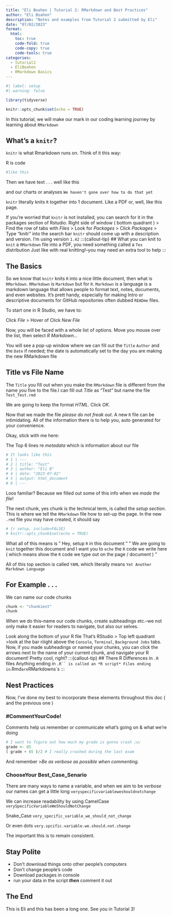 ```yaml
---
title: "Eli Boahen | Tutorial 2: RMarkdown and Best Practices"
author: "Eli Boahen"
description: "Notes and examples from Tutorial 2 submitted by Eli"
date: "07/02/2023"
format:
  html:
    toc: true
    code-fold: true
    code-copy: true
    code-tools: true
categories:
  - tutorial2
  - EliBoahen
  - RMarkdown Basics
---
```


```r
#| label: setup
#| warning: false

library(tidyverse)

knitr::opts_chunk$set(echo = TRUE)
```
In this tutorial, we will make our mark in our coding learning journey by learning about `RMarkdown`


## What's a `knitr`?

`knitr` is what Rmarkdown runs on. Think of it this way:

R is code 
```r
#like this
```

Then we have text . . . well like this

and our charts or analyses `We haven't gone over how to do that yet`

`knitr` literally knits `R` together into 1 document.
Like a PDF or, well, like this page.

If you're worried that `knitr` is not installed, you can search for it in the packages section of Rstudio.
Right side of window ( bottom quadrant ) > Find the row of tabs with *Files* > Look for *Packages* > Click *Packages* > Type "knitr" into the search bar
`knitr` should come up with a description and version. I'm using version `1.42`
:::{callout-tip}
## What you can knit
to `knit` a `RMarkdown` file into a PDF, you need something called a `Tex` distribution
Just like with real knitting!--you may need an extra tool to help
:::

## The Basics
So we know that `knitr` knits `R` into a nice little document, then what is `RMarkdown`. `RMarkdown` is `Markdown` but for `R`. `Markdown` is a language is a markdown language that allows people to format text, notes, documents, and even websites. It's prett handy, especially for making Intro or descriptive documents for GitHub repositories often dubbed `READme` files.

To start one in R Studio, we have to:

 Click *File* > Hover of Click *New File*
 
 Now, you will be faced with a whole list of options. Move you mouse over the list, then select *R Markdown...*

You will see a pop-up window where we can fill out the `Title` `Author` and the `Date` if needed; the date is automatically set to the day you are making the new RMarkdown file

:::{.callout-warning}
## Title vs File Name
The `Title` you fill out when you make the `RMarkdown` file is different from the name you five to the file.I can fill out *Title* as "Test" but name the file `Test_Test.rmd`
:::

We are going to keep the format *HTML*. Click *OK*.

Now that we made the file *please do not freak out*. A new `R` file can be intimidating. All of the information there is to help you, auto generated for your convenience.

Okay, stick with me here:

The Top 6 lines re *metadata* which is information about our file
```r
# It looks like this
# 1 | ---
# 2 | title: "Test"
# 3 | author: "Eli B"
# 4 | date: "2023-07-02"
# 5 | output: html_document
# 6 | ---
```

Loos familiar? Because we filled out some of this info when we *made the file*!

The next chunk, yes chunk is the technical term, is called the *setup section*. This is where we tell the `RMarkdown` file how to set-up the page. In the new `.rmd` file you may have created,  it should say
```r
# {r setup, include=FALSE}
# knitr::opts_chunk$set(echo = TRUE)
```

What all of this means is
" Hey, setup `R` in this document "
" We are going to `knit` together this document and I want you to `echo` the `R` code we write here ( which means show the `R` code we type out on the page / document ) "


All of this top section is called `YAML` which literally means `Yet Another Markdown Language`

## For Example . . .
We can name our code chunks
```r
chunk <- "chunkiest"
chunk
```

When we do this--name our code chunks, create subheadings etc.--we not only make it easier for readers to navigate, but also our selves.

Look along the bottom of your R file
That's RStudio > Top left quadrant >look at the bar riiight above the `Console`, `Terminal`, `Background Jobs` tabs.
Now, if you made subheadings or named your chunks, you can click the arrows next to the name of your current chunk, and navigate your R document! Pretty cool, right?
:::{callout-tip}
## There R Differences in `.R` files
Anything ending in `.R`` is called an *R script*
Files ending in `.Rmd` are `RMarkdowns`s
:::

## Nest Practices

Now, I've done my best to incorporate these elements throughout this doc ( and the previous one )

### #CommentYourCode!
Comments help us remember or communicate what's going on & what we're doing
```r
# I want to figure out how much my grade is gonna crash ;w;
grade <- 85
( grade + 65 )/2 # I really crashed during the last exam

```
 And remember
 >*Be as verbose as possible when commenting.*
 
### ChooseYour Best_Case_Senario
There are many ways to name a variable, and when we aim to be *verbose* our names can get a little long
`veryspecificvariableweshouldnotchange`

We can increase readability by using CamelCase
`verySpecificVariableWeShouldNotChange`

Snake_Case
`very_specific_variable_we_should_not_change`

Or even dots
`very.spcific.variable.we.should.not.change`

The important this is to remain consistent.

## Stay Polite
* Don't download things onto other people's computers
* Don't change people's code
* Download packages in console
* run your data in the script *__then__* comment it out

## The End
This is Eli and this has been a long one. See you in Tutorial 3!
 